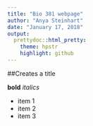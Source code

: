 ```yaml
---
title: "Bio 381 webpage"
author: "Anya Steinhart"
date: "January 17, 2018"
output:
  prettydoc::html_pretty:
    theme: hpstr
    highlight: github
---
```


##Creates a title

**bold**
*italics*

* item 1
* item 2
* item 3 
